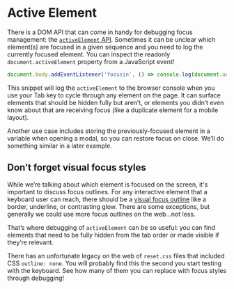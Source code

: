 # Active Element

There is a DOM API that can come in handy for debugging focus management: the [`activeElement` API](https://developer.mozilla.org/en-US/docs/Web/API/Document/activeElement). Sometimes it can be unclear which element(s) are focused in a given sequence and you need to log the currently focused element. You can inspect the readonly `document.activeElement` property from a JavaScript event!

```javascript
document.body.addEventListener('focusin', () => console.log(document.activeElement));
```

This snippet will log the `activeElement` to the browser console when you use your Tab key to cycle through any element on the page. It can surface elements that should be hidden fully but aren’t, or elements you didn’t even know about that are receiving focus (like a duplicate element for a mobile layout).

Another use case includes storing the previously-focused element in a variable when opening a modal, so you can restore focus on close. We’ll do something similar in a later example.

## Don’t forget visual focus styles

While we’re talking about which element is focused on the screen, it's important to discuss focus outlines. For any interactive element that a keyboard user can reach, there should be a [visual focus outline](https://www.w3.org/WAI/WCAG21/Understanding/focus-visible.html) like a border, underline, or contrasting glow. There are some exceptions, but generally we could use more focus outlines on the web...not less.

That’s where debugging of `activeElement` can be so useful: you can find elements that need to be fully hidden from the tab order or made visible if they’re relevant.

There has an unfortunate legacy on the web of `reset.css` files that included CSS `outline: none`. You will probably find this the second you start testing with the keyboard. See how many of them you can replace with focus styles through debugging!
